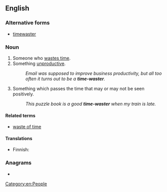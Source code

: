 {{also|timewaster}}
==English==

===Alternative forms===
* [[timewaster]]

===Noun===
{{en-noun|head=[[time]]-[[waster]]}}

# Someone who [[waste time|wastes time]].
# Something [[unproductive]].
#: ''Email was supposed to improve business productivity, but all too often it turns out to be a '''time-waster'''.'' 
# Something which passes the time that may or may not be seen positively.
#: ''This puzzle book is a good '''time-waster''' when my train is late.''

====Related terms====
* [[waste of time]]

====Translations====
{{trans-top|someone who wastes time}}
{{trans-mid}}
{{trans-bottom}}

{{trans-top|something unproductive}}
* Finnish: {{t+|fi|ajanhukka}}
{{trans-mid}}
{{trans-bottom}}

===Anagrams===
* {{anagrams|en|a=aeeimrsttw|water mites}}

[[Category:en:People]]